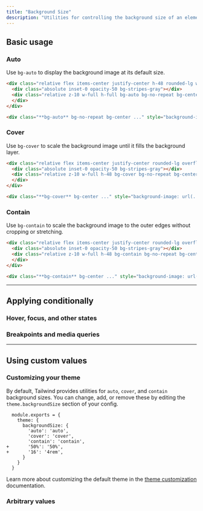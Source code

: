 ```yaml
---
title: "Background Size"
description: "Utilities for controlling the background size of an element's background image."
---
```




## Basic usage

### Auto

Use `bg-auto` to display the background image at its default size.

```html {{ example: true }}
<div class="relative flex items-center justify-center h-48 rounded-lg w-56 sm:w-96 mx-auto overflow-hidden">
  <div class="absolute inset-0 opacity-50 bg-stripes-gray"></div>
  <div class="relative z-10 w-full h-full bg-auto bg-no-repeat bg-center bg-[url(https://images.unsplash.com/photo-1554629947-334ff61d85dc?ixid=MnwxMjA3fDB8MHxwaG90by1wYWdlfHx8fGVufDB8fHx8&ixlib=rb-1.2.1&auto=format&fit=crop&w=128&h=160&q=80)]">
  </div>
</div>
```

```html
<div class="**bg-auto** bg-no-repeat bg-center ..." style="background-image: url(...)"></div>
```

### Cover

Use `bg-cover` to scale the background image until it fills the background layer.

```html {{ example: true }}
<div class="relative flex items-center justify-center rounded-lg overflow-hidden w-56 sm:w-96 mx-auto">
  <div class="absolute inset-0 opacity-50 bg-stripes-gray"></div>
  <div class="relative z-10 w-full h-48 bg-cover bg-no-repeat bg-center bg-[url(https://images.unsplash.com/photo-1554629947-334ff61d85dc?ixid=MnwxMjA3fDB8MHxwaG90by1wYWdlfHx8fGVufDB8fHx8&ixlib=rb-1.2.1&auto=format&fit=crop&w=512&h=640&q=80)]">
  </div>
</div>
```

```html
<div class="**bg-cover** bg-center ..." style="background-image: url(...)"></div>
```

### Contain

Use `bg-contain` to scale the background image to the outer edges without cropping or stretching.

```html {{ example: true }}
<div class="relative flex items-center justify-center rounded-lg overflow-hidden w-56 sm:w-96 mx-auto">
  <div class="absolute inset-0 opacity-50 bg-stripes-gray"></div>
  <div class="relative z-10 w-full h-48 bg-contain bg-no-repeat bg-center sm:bg-top bg-[url(https://images.unsplash.com/photo-1554629947-334ff61d85dc?ixid=MnwxMjA3fDB8MHxwaG90by1wYWdlfHx8fGVufDB8fHx8&ixlib=rb-1.2.1&auto=format&fit=crop&w=512&h=640&q=80)]">
  </div>
</div>
```

```html
<div class="**bg-contain** bg-center ..." style="background-image: url(...)"></div>
```

---

## <Heading ignore>Applying conditionally</Heading>

### <Heading ignore>Hover, focus, and other states</Heading>

<HoverFocusAndOtherStates defaultClass="bg-auto" featuredClass="bg-contain" />

### <Heading ignore>Breakpoints and media queries</Heading>

<BreakpointsAndMediaQueries defaultClass="bg-auto" featuredClass="bg-contain" />

---

## Using custom values

### Customizing your theme

By default, Tailwind provides utilities for `auto`, `cover`, and `contain` background sizes. You can change, add, or remove these by editing the `theme.backgroundSize` section of your config.

```diff-js {{ filename: 'tailwind.config.js' }}
  module.exports = {
    theme: {
      backgroundSize: {
        'auto': 'auto',
        'cover': 'cover',
        'contain': 'contain',
+       '50%': '50%',
+       '16': '4rem',
      }
    }
  }
```

Learn more about customizing the default theme in the [theme customization](/docs/theme#customizing-the-default-theme) documentation.

### Arbitrary values

<ArbitraryValues property="background-size" featuredClass="bg-[length:200px_100px]" />
<ArbitraryValues property="background-position" featuredClass="bg-[position:right_100px_bottom_-2rem]" />
